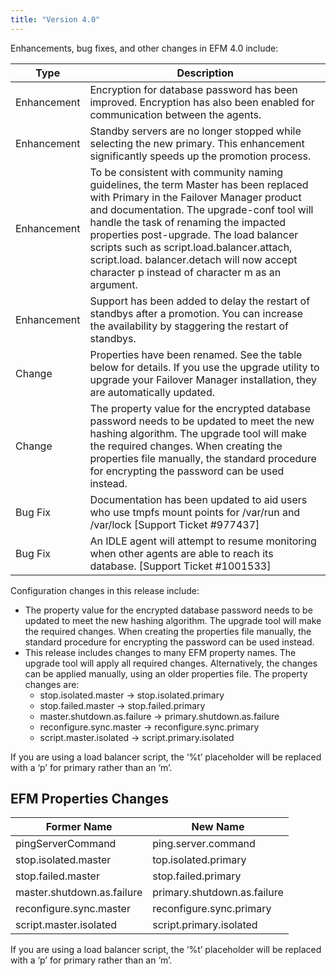 ```yaml
---
title: "Version 4.0"
---
```


Enhancements, bug fixes, and other changes in EFM 4.0 include:

| Type | Description |
| ---- | ----------- |
| Enhancement | Encryption for database password has been improved. Encryption has also been enabled for communication between the agents. |
| Enhancement | Standby servers are no longer stopped while selecting the new primary. This enhancement significantly speeds up the promotion process.
| Enhancement | To be consistent with community naming guidelines, the term Master has been replaced with Primary in the Failover Manager product and documentation. The upgrade-conf tool will handle the task of renaming the impacted properties post-upgrade. The load balancer scripts such as script.load.balancer.attach, script.load. balancer.detach will now accept character p instead of character m as an argument.
| Enhancement | Support has been added to delay the restart of standbys after a promotion. You can increase the availability by staggering the restart of standbys.
| Change | Properties have been renamed. See the table below for details. If you use the upgrade utility to upgrade your Failover Manager installation, they are automatically updated. |
| Change | The property value for the encrypted database password needs to be updated to meet the new hashing algorithm. The upgrade tool will make the required changes. When creating the properties file manually, the standard procedure for encrypting the password can be used instead. |
| Bug Fix | Documentation has been updated to aid users who use tmpfs mount points for /var/run and /var/lock [Support Ticket #977437]
| Bug Fix | An IDLE agent will attempt to resume monitoring when other agents are able to reach its database. [Support Ticket #1001533] |

Configuration changes in this release include:
- The property value for the encrypted database password needs to be updated to meet the new hashing algorithm. The upgrade tool will make the required changes. When creating the properties file manually, the standard procedure for encrypting the password can be used instead.
- This release includes changes to many EFM property names. The upgrade tool will apply all required changes. Alternatively, the changes can be applied manually, using an older properties file. The property changes are:
    - stop.isolated.master -> stop.isolated.primary
    - stop.failed.master -> stop.failed.primary
    - master.shutdown.as.failure -> primary.shutdown.as.failure
    - reconfigure.sync.master -> reconfigure.sync.primary
    - script.master.isolated -> script.primary.isolated
    
If you are using a load balancer script, the ‘%t’ placeholder will be replaced with a ‘p’ for primary rather than an ‘m’.

## EFM Properties Changes

| Former Name | New Name |
| ----------- | -------- |
| pingServerCommand | ping.server.command |
| stop.isolated.master | top.isolated.primary |
| stop.failed.master | stop.failed.primary |
| master.shutdown.as.failure | primary.shutdown.as.failure |
| reconfigure.sync.master | reconfigure.sync.primary |
| script.master.isolated | script.primary.isolated |

If you are using a load balancer script, the ‘%t’ placeholder will be replaced with a ‘p’ for primary rather than an ‘m’. 